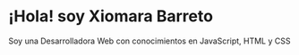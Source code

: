 # ¡Hola! soy Xiomara Barreto

Soy una Desarrolladora Web con conocimientos en JavaScript, HTML y CSS
